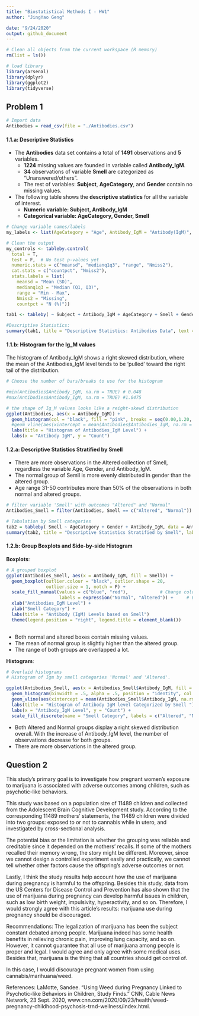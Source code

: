 ```yaml
---
title: "Biostatistical Methods I - HW1"
author: "JingYao Geng"

date: "9/24/2020"
output: github_document
---
```

```r
# Clean all objects from the current workspace (R memory) 
rm(list = ls())

# load library
library(arsenal)
library(dplyr)
library(ggplot2)
library(tidyverse)
```

## Problem 1

```r
# Import data
Antibodies = read_csv(file = "./Antibodies.csv")
```

#### 1.1.a: Descriptive Statistics

* The **Antibodies** data set contains a total of **1491** observations and **5** variables. 
  * **1224** missing values are founded in variable called **Antibody_IgM**. 
  * **34** observations of variable **Smell** are categorized as  "Unanswered/others". 
  * The rest of variables: **Subject**, **AgeCategory**,  and **Gender**  contain no missing values.

* The following table shows the **descriptive statistics** for all the variable of interest.
  * **Numeric variable: Subject, Antibody_IgM**
  * **Categorical variable: AgeCategory, Gender, Smell**

```r
# Change variable names/labels
my_labels <- list(AgeCategory = "Age", Antibody_IgM = "Antibody(IgM)", Smell = "Smell", Gender = "Gender")

# Clean the output
my_controls <- tableby.control(
  total = T,
  test = F,  # No test p-values yet
  numeric.stats = c("meansd", "medianq1q3", "range", "Nmiss2"),
  cat.stats = c("countpct", "Nmiss2"), 
  stats.labels = list(
    meansd = "Mean (SD)",
    medianq1q3 = "Median (Q1, Q3)",
    range = "Min - Max",
    Nmiss2 = "Missing",
    countpct = "N (%)"))

tab1 <- tableby( ~ Subject + Antibody_IgM + AgeCategory + Smell + Gender, data = Antibodies, control = my_controls)

#Descriptive Statistics:
summary(tab1, title = "Descriptive Statistics: Antibodies Data", text = T, labelTranslations = my_labels)


```



#### 1.1.b:  Histogram for the Ig_M values

The histogram of Antibody_IgM shows a right skewed distribution, where the mean of the Antibodies_IgM level tends to be 'pulled' toward the right tail of the distribution.

```r
# Choose the number of bars/breaks to use for the histogram

#min(Antibodies$Antibody_IgM, na.rm = TRUE) # 0.048
#max(Antibodies$Antibody_IgM, na.rm = TRUE) #1.0475

```

```r
# the shape of Ig_M values looks like a reight-skewd distribution
ggplot(Antibodies, aes(x = Antibody_IgM)) +
  geom_histogram(col = "black", fill = "pink", breaks = seq(0.00,1.20, 0.02)) +                      
  #geom_vline(aes(xintercept = mean(Antibodies$Antibodies_IgM, na.rm = T)), color = "red", linetype = "dashed", size = 2) +  
  labs(title = "Histogram of Antibodies_IgM Level") +                                              
  labs(x = "Antibody IgM", y = "Count")
```

#### 1.2.a:  Descriptive Statistics Stratified by Smell

* There are more observations in the Altered collection of Smell, regardless the variable Age, Gender, and Antibody_IgM.
* The normal group of Semll is more evenly distributed in gender than the altered group.
* Age range 31-50 contributes more than 50% of the observations in both normal and altered groups.

```r
# filter variable 'Smell' with outcomes "Altered" and "Normal"
Antibodies_Smell = filter(Antibodies, Smell == c("Altered", "Normal"))

# Tabulation by Smell categories
tab2 = tableby( Smell ~ AgeCategory + Gender + Antibody_IgM, data = Antibodies_Smell, control = my_controls)
summary(tab2, title = "Descriptive Statistics Stratified by Smell", labelTranslations = my_labels, text = T, total = F)

```


#### 1.2.b:  Group Boxplots and Side-by-side Histogram

**Boxplots**:

```r
# A grouped boxplot
ggplot(Antibodies_Smell, aes(x = Antibody_IgM, fill = Smell)) +
  geom_boxplot(outlier.colour = "black", outlier.shape = 20,
               outlier.size = 1, notch = F) +
  scale_fill_manual(values = c("blue", "red"),            # Change colors
                    labels = expression("Normal", "Altered")) +     # Edit legend labels       
  xlab("Antibodies_IgM Level") +
  ylab("Smell Category") +
  labs(title = "Antibody (IgM) Levels based on Smell")
  theme(legend.position = "right", legend.title = element_blank())
  
```

* Both normal and altered boxes contain missing values.
* The mean of normal group is slightly higher than the altered group.
* The range of both groups are overlapped a lot. 

**Histogram**:

```r
# Overlaid histograms
# Histogram of Igm by smell categories 'Normal' and 'Altered'.

ggplot(Antibodies_Smell, aes(x = Antibodies_Smell$Antibody_IgM, fill = factor(Smell))) +
  geom_histogram(binwidth = .5, alpha = .5, position = "identity", col = "black", breaks = seq(0.00,1.10,0.01)) +
  geom_vline(aes(xintercept = mean(Antibodies_Smell$Antibody_IgM, na.rm = T)), color = "red", linetype = "dashed", size = 0.5) +                   
  labs(title = "Histogram of Antibody IgM level Categorized by Smell ") +                                             
  labs(x = "Antibody_IgM Level", y = "Count") + 
  scale_fill_discrete(name = "Smell Category", labels = c("Altered", "Normal"))  

```

* Both Altered and Normal groups display a right skewed distribution overall. With the increase of Antibody_IgM level, the number of observations decrease for both groups.
* There are more observations in the altered group.


## Question 2

This study's primary goal is to investigate how pregnant women's exposure to marijuana is associated with adverse outcomes among children, such as psychotic-like behaviors.

This study was based on a population size of 11489 children and collected from the Adolescent Brain Cognitive Development study. According to the corresponding 11489 mothers' statements, the 11489 children were divided into two groups: exposed to or not to cannabis while in utero, and investigated by cross-sectional analysis.

The potential bias or the limitation is whether the grouping was reliable and creditable since it depended on the mothers' recalls. If some of the mothers recalled their memory wrong, the story might be different. Moreover, since we cannot design a controlled experiment easily and practically, we cannot tell whether other factors cause the offspring's adverse outcomes or not.

Lastly, I think the study results help account how the use of marijuana during pregnancy is harmful to the offspring. Besides this study, data from the US Centers for Disease Control and Prevention has also shown that the use of marijuana during pregnancy can develop harmful issues in children, such as low birth weight, impulsivity, hyperactivity, and so on. Therefore, I would strongly agree with this article's results: marijuana use during pregnancy should be discouraged. 

Recommendations:
The legalization of marijuana has been the subject constant debated among people. Marijuana indeed has some health benefits in relieving chronic pain, improving lung capacity, and so on. However, it cannot guarantee that all use of marijuana among people is proper and legal. I would agree and only agree with some medical uses. Besides that, marijuana is the thing that all countries should get control of. 

In this case, I would discourage pregnant women from using cannabis/marihuana/weed.

References:
LaMotte, Sandee. “Using Weed during Pregnancy Linked to Psychotic-like Behaviors in Children, Study Finds.” CNN, Cable News Network, 23 Sept. 2020, www.cnn.com/2020/09/23/health/weed-pregnancy-childhood-psychosis-trnd-wellness/index.html. 
